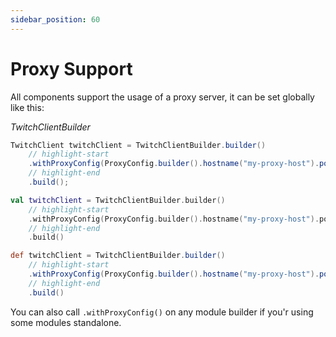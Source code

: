 ```yaml
---
sidebar_position: 60
---
```



# Proxy Support

All components support the usage of a proxy server, it can be set globally like this:

*TwitchClientBuilder*

<Tabs groupId="code">
<TabItem value="java" label="Java">

```java
TwitchClient twitchClient = TwitchClientBuilder.builder()
    // highlight-start
    .withProxyConfig(ProxyConfig.builder().hostname("my-proxy-host").port(8080).build())
    // highlight-end
    .build();
```

</TabItem>
<TabItem value="kotlin" label="Kotlin">

```kotlin
val twitchClient = TwitchClientBuilder.builder()
    // highlight-start
    .withProxyConfig(ProxyConfig.builder().hostname("my-proxy-host").port(8080).build())
    // highlight-end
    .build()
```

</TabItem>
<TabItem value="groovy" label="Groovy">

```groovy
def twitchClient = TwitchClientBuilder.builder()
    // highlight-start
    .withProxyConfig(ProxyConfig.builder().hostname("my-proxy-host").port(8080).build())
    // highlight-end
    .build()
```

</TabItem>
</Tabs>

You can also call `.withProxyConfig()` on any module builder if you'r using some modules standalone.
